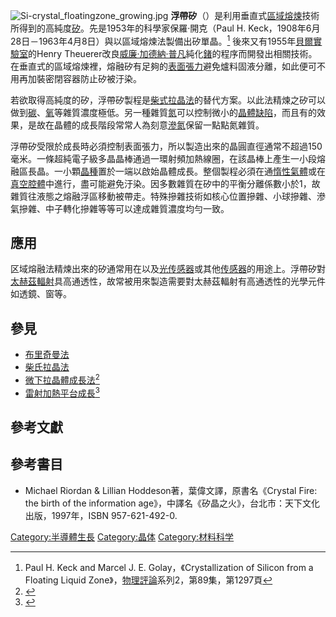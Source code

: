 {{NoteTA|G1=Science}}

[[File:Si-crystal_floatingzone_growing.jpg|thumb]]
'''浮帶矽'''（{{lang-en|Float-zone silicon}}）是利用垂直式[[區域熔煉|區域熔煉]]技術所得到的高純度[[矽|矽]]。先是1953年{{tsl|en|Signal Corps (United States Army)|美國陸軍通訊兵團}}的科學家保羅·開克（Paul H. Keck，1908年6月28日－1963年4月8日）與{{tsl|en|Marcel J. E. Golay|馬塞爾·儒勒·埃都瓦·高萊}}以區域熔煉法製備出矽單晶。<ref>Paul H. Keck and Marcel J. E. Golay，《Crystallization of Silicon from a Floating Liquid Zone》，[[物理評論|物理評論]]系列2，第89集，第1297頁</ref> 後來又有1955年[[貝爾實驗室|貝爾實驗室]]的Henry Theuerer改良[[威廉·加德納·普凡|威廉·加德納·普凡]]純化[[鍺|鍺]]的程序而開發出相關技術。在垂直式的區域熔煉裡，熔融矽有足夠的[[表面張力|表面張力]]避免爐料固液分離，如此便可不用再加裝密閉容器防止矽被汙染。

若欲取得高純度的矽，浮帶矽製程是[[柴可拉斯基法|柴式拉晶法]]的替代方案。以此法精煉之矽可以做到[[碳|碳]]、[[氧|氧]]等雜質濃度極低。另一種雜質[[氮|氮]]可以控制微小的[[晶體缺陷|晶體缺陷]]，而且有{{tsl|en|Solid solution strengthening|置換型固溶強化}}的效果，是故在晶體的成長階段常常人為刻意[[滲氮|滲氮]]保留一點點氮雜質。

浮帶矽受限於成長時必須控制表面張力，所以製造出來的晶圓直徑通常不超過150毫米。一條超純電子級多晶晶棒通過一環射頻加熱線圈，在該晶棒上產生一小段熔融區長晶。一小顆[[晶種|晶種]]置於一端以啟始晶體成長。整個製程必須在通[[不活性氣體|惰性氣體]]或在[[真空腔體|真空腔體]]{{tsl|en|Air purge system|吹淨}}中進行，盡可能避免汙染。因多數雜質在矽中的平衡分離係數小於1，故雜質往液態之熔融浮區移動被帶走。特殊摻雜技術如核心位置摻雜、小球摻雜、滲氣摻雜、中子轉化摻雜等等可以達成雜質濃度均勻一致。

==應用==
区域熔融法精煉出來的矽通常用在{{tsl|en|power semiconductor device|功率半导体器件}}以及[[光传感器|光传感器]]或其他[[传感器|传感器]]的用途上。浮帶矽對[[太赫茲|太赫茲]][[輻射|輻射]]具高通透性，故常被用來製造需要對太赫茲輻射有高通透性的光學元件如透鏡、窗等。

==參見==
* [[布里奇曼-史托巴格法|布里奇曼法]]
* [[柴可拉斯基法|柴氏拉晶法]]
* [[微下拉晶體成長法|微下拉晶體成長法]]<ref>{{Cite web |url=http://www.xueshu.com/rgjtxb/201406/2955037.html |title=存档副本 |access-date=2017-02-16 |archive-date=2019-12-04 |archive-url=https://web.archive.org/web/20191204132247/https://www.xueshu.com/rgjtxb/201406/2955037.html |dead-url=no }}</ref>
* [[雷射加熱平台成長|雷射加熱平台成長]]<ref>{{Cite web |url=http://laser.ee.ntu.edu.tw/tw/research/info.asp?id=1 |title=存档副本 |access-date=2017-02-16 |archive-url=https://web.archive.org/web/20150520021455/http://laser.ee.ntu.edu.tw/tw/research/info.asp?id=1 |archive-date=2015-05-20 |dead-url=yes }}</ref>

== 參考文獻 ==
{{reflist|1}}

==參考書目==
*Michael Riordan & Lillian Hoddeson著，葉偉文譯，原書名《Crystal Fire: the birth of the information age》，中譯名《矽晶之火》，台北市：天下文化出版，1997年，ISBN 957-621-492-0.


[[Category:半導體生長|Category:半導體生長]]
[[Category:晶体|Category:晶体]]
[[Category:材料科学|Category:材料科学]]